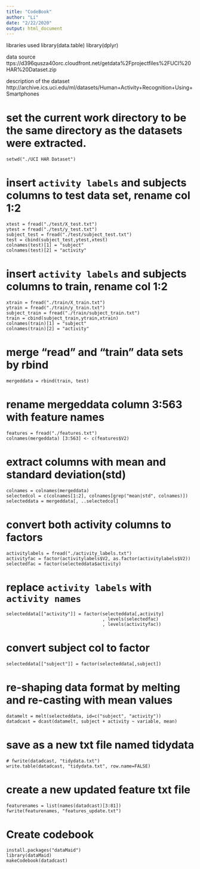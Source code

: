 ---
title: "CodeBook"
author: "Li"
date: "2/22/2020"
output: html_document
---
libraries used
    library(data.table)
    library(dplyr)

data source
ttps://d396qusza40orc.cloudfront.net/getdata%2Fprojectfiles%2FUCI%20HAR%20Dataset.zip 

description of the dataset http://archive.ics.uci.edu/ml/datasets/Human+Activity+Recognition+Using+Smartphones

# set the current work directory to be the same directory as the datasets were extracted.
    setwd("./UCI HAR Dataset")

# insert `activity labels` and subjects columns to test data set, rename col 1:2
    xtest = fread("./test/X_test.txt")
    ytest = fread("./test/y_test.txt")
    subject_test = fread("./test/subject_test.txt")
    test = cbind(subject_test,ytest,xtest)
    colnames(test)[1] = "subject"
    colnames(test)[2] = "activity"
    
# insert `activity labels` and subjects columns to train, rename col 1:2
    xtrain = fread("./train/X_train.txt")
    ytrain = fread("./train/y_train.txt")
    subject_train = fread("./train/subject_train.txt")
    train = cbind(subject_train,ytrain,xtrain)
    colnames(train)[1] = "subject"
    colnames(train)[2] = "activity"
    
# merge "read" and "train" data sets by rbind
    mergeddata = rbind(train, test)
    
# rename mergeddata column 3:563 with feature names 
    features = fread("./features.txt")
    colnames(mergeddata) [3:563] <- c(features$V2)
    
# extract columns with mean and standard deviation(std)
    colnames = colnames(mergeddata)
    selectedcol = c(colnames[1:2], colnames[grep("mean|std", colnames)])
    selecteddata = mergeddata[, ..selectedcol]
    
# convert both activity columns to factors
    activitylabels = fread("./activity_labels.txt")
    activityfac = factor(activitylabels$V2, as.factor(activitylabels$V2))
    selectedfac = factor(selecteddata$activity)

# replace `activity labels` with `activity names`
    selecteddata[["activity"]] = factor(selecteddata[,activity]
                                        , levels(selectedfac)
                                        , levels(activityfac))

# convert subject col to factor
    selecteddata[["subject"]] = factor(selecteddata[,subject])
    
# re-shaping data format by melting and re-casting with mean values
    datamelt = melt(selecteddata, id=c("subject", "activity"))
    datadcast = dcast(datamelt, subject + activity ~ variable, mean)
    
# save as a new txt file named tidydata
    # fwrite(datadcast, "tidydata.txt")
    write.table(datadcast, "tidydata.txt", row.name=FALSE)
    
# create a new updated feature txt file
    featurenames = list(names(datadcast)[3:81])
    fwrite(featurenames, "features_update.txt")
    
# Create codebook
    install.packages("dataMaid")
    library(dataMaid)
    makeCodebook(datadcast)